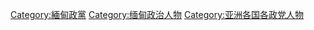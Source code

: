 [[Category:緬甸政黨|Category:緬甸政黨]]
[[Category:缅甸政治人物|Category:缅甸政治人物]]
[[Category:亚洲各国各政党人物|Category:亚洲各国各政党人物]]